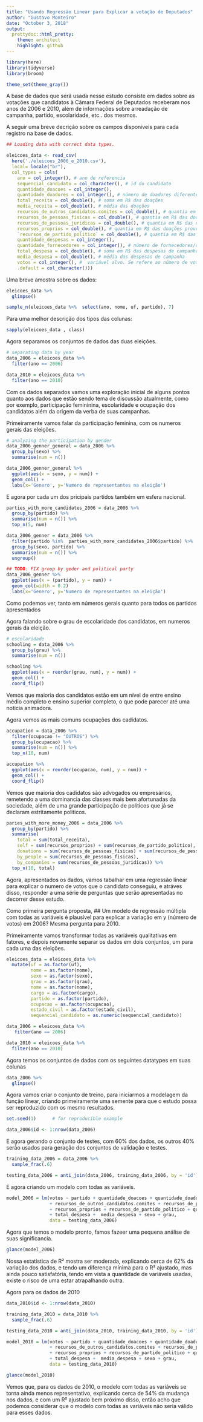 ```yaml
---
title: "Usando Regressão Linear para Explicar a votação de Deputados"
author: "Gustavo Monteiro"
date: "October 3, 2018"
output:
  prettydoc::html_pretty:
    theme: architect
    highlight: github
---
```


```r
library(here)
library(tidyverse)
library(broom)

theme_set(theme_gray())
```

A base de dados que será usada nesse estudo consiste em dados sobre as votações que candidatos à Câmara Federal de Deputados receberam nos anos de 2006 e 2010, além de informações sobre arreadação de campanha, partido, escolaridade, etc.. dos mesmos.

A seguir uma breve decrição sobre os campos disponiveis para cada registro na base de dados.
```r
## Loading data with correct data types.

eleicoes_data <- read_csv(
  here('./eleicoes_2006_e_2010.csv'), 
  local= locale("br"),
  col_types = cols(
    ano = col_integer(), # ano de referencia
    sequencial_candidato = col_character(), # id do candidato
    quantidade_doacoes = col_integer(),
    quantidade_doadores = col_integer(), # número de doadores diferentes
    total_receita = col_double(), # soma em R$ das doações
    media_receita = col_double(), # média das doações
    recursos_de_outros_candidatos.comites = col_double(), # quantia em R$ das doações provenientes de outros candidatos ou comite partidário
    recursos_de_pessoas_fisicas = col_double(), # quantia em R$ das doações provenientes de outros CPFs
    recursos_de_pessoas_juridicas = col_double(), # quantia em R$ das doações provenientes de outros CNPJ
    recursos_proprios = col_double(), # quantia em R$ das doações provenientes do próprio candidato
    `recursos_de_partido_politico` = col_double(), # quantia em R$ das doações provenientes do partido político do candidato
    quantidade_despesas = col_integer(),
    quantidade_fornecedores = col_integer(), # número de fornecedores/despesas diferentes
    total_despesa = col_double(), # soma em R$ das despesas de campanha
    media_despesa = col_double(), # média das despesas de campanha
    votos = col_integer(), #  variável alvo. Se refere ao número de votos na campanha de 2006 ou 2010
    .default = col_character()))
```

Uma breve amostra sobre os dados: 
```r
eleicoes_data %>% 
  glimpse()

sample_n(eleicoes_data %>%  select(ano, nome, uf, partido), 7)
```
Para uma melhor descrição dos tipos das colunas:
```r
sapply(eleicoes_data , class)
```
Agora separamos os conjuntos de dados das duas eleições.
```r
# separating data by year
data_2006 = eleicoes_data %>% 
  filter(ano == 2006)

data_2010 = eleicoes_data %>% 
  filter(ano == 2010)
```

Com os dados separados vamos uma exploração inicial de alguns pontos quanto aos dados
que estão sendo tema de discussão atualmente, como por exemplo, participação femininina, 
escolaridade e ocupação dos candidatos além da origem da verba de suas campanhas.

Primeiramente vamos falar da participação feminina, com os numeros gerais das eleições.
```r
# analyzing the participation by gender
data_2006_genner_general = data_2006 %>% 
  group_by(sexo) %>% 
  summarise(num = n())

data_2006_genner_general %>% 
  ggplot(aes(x = sexo, y = num)) +
  geom_col() +
  labs(x='Genero', y='Numero de representantes na eleição')
```

E agora por cada um dos pricipais partidos também em esfera nacional.
```r
parties_with_more_candidates_2006 = data_2006 %>% 
  group_by(partido) %>% 
  summarise(num = n()) %>% 
  top_n(5, num)

data_2006_genner = data_2006 %>% 
  filter(partido %in%  parties_with_more_candidates_2006$partido) %>% 
  group_by(sexo, partido) %>%
  summarise(num = n()) %>% 
  ungroup()

## TODO: FIX group by geder and political party
data_2006_genner %>% 
  ggplot(aes(x = (partido), y = num)) +
  geom_col(width = 0.2)
  labs(x='Genero', y='Numero de representantes na eleição')
```
Como podemos ver, tanto em números gerais quanto para todos os partidos apresentados


Agora falando sobre o grau de escolaridade dos candidatos, em numeros gerais da eleição.
```r
# escolaridade
schooling = data_2006 %>% 
  group_by(grau) %>% 
  summarise(num = n())

schooling %>% 
  ggplot(aes(x = reorder(grau, num), y = num)) +
  geom_col() +
  coord_flip()
```
Vemos que maioria dos candidatos estão em um nível de entre ensino médio completo e ensino superior completo, o que pode parecer até uma noticia animadora.

Agora vemos as mais comuns ocupações dos cadidatos.
```r
accupation = data_2006 %>%
  filter(ocupacao != "OUTROS") %>% 
  group_by(ocupacao) %>% 
  summarise(num = n()) %>% 
  top_n(10, num)

accupation %>% 
  ggplot(aes(x = reorder(ocupacao, num), y = num)) +
  geom_col() +
  coord_flip()
```
Vemos que maioria dos cadidatos são advogados ou empresários, remetendo a uma dominancia das classes 
mais bem afortunadas da sociedade, além de uma grande participação de politicos que já se declaram 
estritamente politicos.

```r
paries_with_more_money_2006 = data_2006 %>% 
  group_by(partido) %>% 
  summarise(
    total = sum(total_receita), 
    self = sum(recursos_proprios) + sum(recursos_de_partido_politico),
    donations = sum(recursos_de_pessoas_fisicas) + sum(recursos_de_pessoas_juridicas),
    by_people = sum(recursos_de_pessoas_fisicas),
    by_companies = sum(recursos_de_pessoas_juridicas)) %>% 
  top_n(10, total)

```


Agora, apresentados os dados, vamos tabalhar em uma regressão linear para explicar o numero 
de votos que o candidato conseguiu, e atráves disso, responder a uma série de perguntas que 
serão apresentadas no decorrer desse estudo.

Como primeira pergunta proposta,
## Um modelo de regressão múltipla com todas as variáveis é plausível para explicar a variação em y (número de votos) em 2006? Mesma pergunta para 2010.

Primeiramente vamos transformar todas as variáveis qualitativas em fatores, e depois novamente separar
os dados em dois conjuntos, um para cada uma das eleições.
```r
eleicoes_data = eleicoes_data %>% 
  mutate(uf = as.factor(uf),
         nome = as.factor(nome),
         sexo = as.factor(sexo),
         grau = as.factor(grau),
         nome = as.factor(nome),
         cargo = as.factor(cargo),
         partido = as.factor(partido),
         ocupacao = as.factor(ocupacao),
         estado_civil = as.factor(estado_civil),
         sequencial_candidato = as.numeric(sequencial_candidato))

data_2006 = eleicoes_data %>%
   filter(ano == 2006)

data_2010 = eleicoes_data %>% 
  filter(ano == 2010)
```

Agora temos os conjuntos de dados com os seguintes datatypes em suas colunas
```r
data_2006 %>%
  glimpse()
```

Agora vamos criar o conjunto de treino, para iniciarmos a modelagem da função linear,
criando primeiramente uma semente para que o estudo possa ser reproduzido com os 
mesmo resultados.
```r
set.seed(1)      # for reproducible example

data_2006$id <- 1:nrow(data_2006)
```

E agora gerando o conjunto de testes, com 60% dos dados, os outros 40% serão usados 
para geração dos conjuntos de validação e testes.

```r
training_data_2006 = data_2006 %>% 
  sample_frac(.6)

testing_data_2006 = anti_join(data_2006, training_data_2006, by = 'id')
```

E agora criando um modelo com todas as variáveis.
```r
model_2006 = lm(votos ~ partido + quantidade_doacoes + quantidade_doadores + total_receita + media_receita
                + recursos_de_outros_candidatos.comites + recursos_de_pessoas_fisicas + recursos_de_pessoas_juridicas
                + recursos_proprios + recursos_de_partido_politico + quantidade_despesas + quantidade_fornecedores
                + total_despesa +  media_despesa + sexo + grau,
                data = testing_data_2006)
```

Agora que temos o modelo pronto, famos fazeer uma pequena análise de suas significancia.
```r
glance(model_2006)
```
Nossa estatistica de R² mostra ser moderada, explicando cerca de 62% da variação dos dados, 
e tendo um diferença mínima para o R² ajustado, mas ainda pouco satisfatória, tendo em vista 
a quantidade de variáveis usadas, existe o risco de uma estar atrapalhando outra.

Agora para os dados de 2010
```r
data_2010$id <- 1:nrow(data_2010)

training_data_2010 = data_2010 %>% 
  sample_frac(.6)

testing_data_2010 = anti_join(data_2010, training_data_2010, by = 'id')

model_2010 = lm(votos ~ partido + quantidade_doacoes + quantidade_doadores + total_receita + media_receita
                + recursos_de_outros_candidatos.comites + recursos_de_pessoas_fisicas + recursos_de_pessoas_juridicas
                + recursos_proprios + recursos_de_partido_politico + quantidade_despesas + quantidade_fornecedores
                + total_despesa +  media_despesa + sexo + grau,
                data = testing_data_2010)

glance(model_2010)
```

Vemos que, para os dados de 2010, o modelo com todas as variáveis se torna ainda menos representativo,
explicando cerca de 54% da mudança nos dados, e com um R² ajustado bem próximo disso, então acho que podemos considerar que o modelo com todas as variáveis não seria válido para esses dados.
